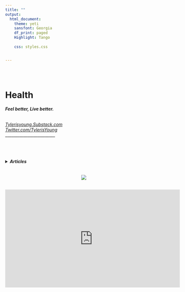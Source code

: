 ```yaml
---
title: ""
output:
  html_document:
    theme: yeti
    sansfont: Georgia
    df_print: paged
    Highlight: Tango
    
    css: styles.css


---
```


<br>
<br>

<h1>**Health**</h1> 
<h6>
***Feel better, Live better.***  
</h6>

*[Tylerisyoung.Substack.com](https://tylerisyoung.substack.com/?target=_blank)   
[Twitter.com/TylerisYoung](https://twitter.com/Tylerisyoung/?tagets=_blank)*  
 _________________________
 
  
 <br>
  <br>
<h4>
<details><summary>***Articles***</summary>
[ ](./n/a.html)  

<br>
Collection: [*Sauna Information*](./Sauna.html) 

<br>
<details><summary>***Diet***</summary>
[ ](./n/a.html)  

<!---
Article: [*My thoughts on Diets*](./deepecolog.html) (Coming Soon)

Article: [*The Vegan Diet*](./deepecolog.html) (Coming Soon)

Article: [*The Carnivore Diet*](./deepecolog.html) (Coming Soon)

Article: [*The Vegetarian Diet*](./deepecolog.html) (Coming Soon)

Article: [*The Pescatarian Diet*](./deepecolog.html) (Coming Soon)

Article: [*The Meditarranean Diet*](./deepecolog.html) (Coming Soon)

Article: [*The High Carb Diet*](./deepecolog.html) (Coming Soon)

Article: [*The Low Carb Diet*](./deepecolog.html) (Coming Soon)

Article: [*The Potato Diet*](./deepecolog.html) (Coming Soon)

Article: [*The Raw Vegan Diet*](./deepecolog.html) (Coming Soon)

Article: [*Fasting*](./deepecolog.html) (Coming Soon)

--->

<br>

<details><summary>***Foods***</summary>
[ ](./n/a.html)

<!---
Article: [*Kale*](./deepecolog.html) (Coming Soon)

Article: [*The Daily Dozen*](./deepecolog.html) (Coming Soon)

Article: [*Red Meat*](./deepecolog.html) (Coming Soon)

Article: [*Chicken*](./deepecolog.html) (Coming Soon)

Article: [*Fish*](./deepecolog.html) (Coming Soon)

Article: [*Spiruilina*](./deepecolog.html) (Coming Soon)

Article: [*Sugars*](./deepecolog.html) (Coming Soon)

--->

</details>
</details>
<br>

<details><summary>***Exercise***</summary>
[ ](./n/a.html)  
<br>
Collection: [*Sauna Information*](./sauna.html) 
<!---
Article: [*Workouts*](./deepecolog.html) (Coming Soon)
--->
 <br>

</details>
<br>

<details><summary>***Mental***</summary>
[ ](./n/a.html)  

<!---
Article: [*Meditation*](./deepecolog.html) (Coming Soon)

Article: [*Whim Hoff*](./deepecolog.html) (Coming Soon)

--->
 <br>



</details>
<br>

<details><summary>***Public Health***</summary>
[ ](./n/a.html)  

<!---

Article: [*COVID 1984*](./deepecolog.html) (Coming Soon)

Article: [*Lab Leak Hypothesis*](./deepecolog.html) (Coming Soon)

Article: [*Censorship in Media and Public Health*](./deepecolog.html) (Coming Soon)

Article: [*Vaccines*](./deepecolog.html) (Coming Soon)

Article: [*Ivermectin*](./deepecolog.html) (Coming Soon)

Article: [*Spike Protein*](./deepecolog.html) (Coming Soon)
 <br>
 
 --->

</details>
</h4>
 <center>
 <br>
 ![](images/healthasafoundation.png)
 
 <br>
 <iframe width="560" height="315" src="https://www.youtube.com/embed/MdYHgOKxjXY" title="YouTube video player" frameborder="0" allow="accelerometer; autoplay; clipboard-write; encrypted-media; gyroscope; picture-in-picture" allowfullscreen></iframe>